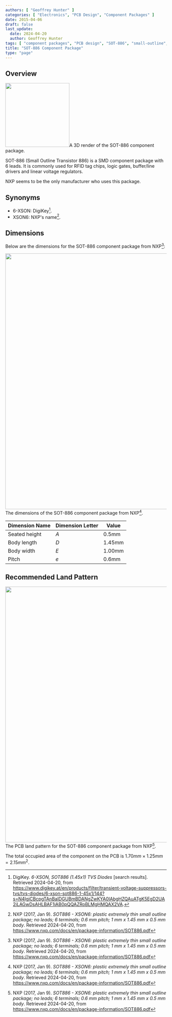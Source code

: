 ```yaml
---
authors: [ "Geoffrey Hunter" ]
categories: [ "Electronics", "PCB Design", "Component Packages" ]
date: 2015-04-06
draft: false
last_update:
  date: 2024-04-20
  author: Geoffrey Hunter
tags: [ "component packages", "PCB design", "SOT-886", "small-outline", "transistor", "XSON-6", "6-XFDFN" ]
title: "SOT-886 Component Package"
type: "page"
---
```



## Overview


<Image src={sot_886_component_package_3d_render} width="200px">A 3D render of the SOT-886 component package.</Image>

SOT-886 (Small Outline Transistor 886) is a SMD component package with 6 leads. It is commonly used for RFID tag chips, logic gates, buffer/line drivers and linear voltage regulators.

NXP seems to be the only manufacturer who uses this package.

## Synonyms

* 6-XSON: DigiKey[^digikey-tvs-search].
* XSON6: NXP's name[^nxp-sot-886].

## Dimensions

Below are the dimensions for the SOT-886 component package from NXP[^nxp-sot-886]:


<Image src={sot_886_package_dimensions_nxp} width="800px">The dimensions of the SOT-886 component package from NXP[^nxp-sot-886].</Image>

| Dimension Name         | Dimension Letter | Value  |
|------------------------|------------------|--------|
| Seated height          | $A$            | 0.5mm  |
| Body length            | $D$            | 1.45mm |
| Body width             | $E$            | 1.00mm |
| Pitch                  | $e$            | 0.6mm  |

## Recommended Land Pattern


<Image src={component_footprint_sot_886_land_pattern} width="800px">The PCB land pattern for the SOT-886 component package from NXP[^nxp-sot-886].</Image>

The total occupied area of the component on the PCB is $1.70mm \times 1.25mm = 2.15mm^2$.

[^nxp-sot-886]: NXP (2017, Jan 9). _SOT886 - XSON6: plastic extremely thin small outline package; no leads; 6 terminals; 0.6 mm pitch; 1 mm x 1.45 mm x 0.5 mm body_. Retrieved 2024-04-20, from https://www.nxp.com/docs/en/package-information/SOT886.pdf
[^digikey-tvs-search]: DigiKey. _6-XSON, SOT886 (1.45x1) TVS Diodes_ [search results]. Retrieved 2024-04-20, from https://www.digikey.at/en/products/filter/transient-voltage-suppressors-tvs/tvs-diodes/6-xson-sot886-1-45x1/144?s=N4IgjCBcpgTAnBaIDGUBmBDANgZwKYA0IAbgHZQAuATgK5EgD2UA2iLAGwDsAHLBAF1iAB0pQQAZRoBLMgHMQAX2VA.

